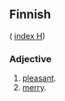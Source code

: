 ==Finnish==
( [[Wiktionary:Finnish_index_h|index H]])

===Adjective===

# [[pleasant]].
# [[merry]].